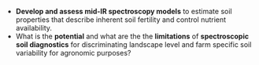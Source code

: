 - **Develop and assess mid-IR spectroscopy models** to estimate soil properties that describe inherent soil fertility and control nutrient availability.
- What is the **potential** and what are the the **limitations** of **spectroscopic soil diagnostics** for discriminating landscape level and farm specific soil variability for agronomic purposes?
